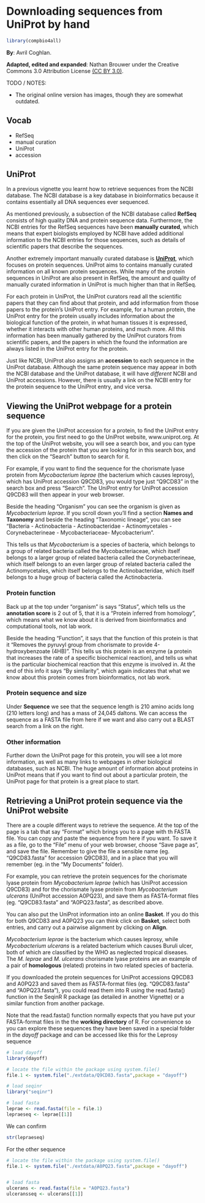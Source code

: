 # Downloading sequences from UniProt by hand

```r
library(compbio4all)
```


**By**: Avril Coghlan.  

**Adapted, edited and expanded**: Nathan Brouwer under the Creative Commons 3.0 Attribution License [(CC BY 3.0)](https://creativecommons.org/licenses/by/3.0/).

TODO / NOTES:

* The original online version has images, though they are somewhat outdated.


## Vocab

* RefSeq
* manual curation
* UniProt
* accession

## UniProt

In a previous vignette you learnt how to retrieve sequences from the NCBI database. The NCBI database is a key database in bioinformatics because it contains essentially all DNA sequences ever sequenced.

As mentioned previously, a subsection of the NCBI database called **RefSeq** consists of high quality DNA and protein sequence data. Furthermore, the NCBI entries for the RefSeq sequences have been **manually curated**, which means that expert biologists employed by NCBI have added additional information to the NCBI entries for those sequences, such as details of scientific papers that describe the sequences.

Another extremely important manually curated database is [**UniProt**](www.uniprot.org), which focuses on protein sequences. UniProt aims to contains manually curated information on all known protein sequences. While many of the protein sequences in UniProt are also present in RefSeq, the amount and quality of manually curated information in UniProt is much higher than that in RefSeq.

For each protein in UniProt, the UniProt curators read all the scientific papers that they can find about that protein, and add information from those papers to the protein’s UniProt entry. For example, for a human protein, the UniProt entry for the protein usually includes information about the biological function of the protein, in what human tissues it is expressed, whether it interacts with other human proteins, and much more. All this information has been manually gathered by the UniProt curators from scientific papers, and the papers in which the found the information are always listed in the UniProt entry for the protein.

Just like NCBI, UniProt also assigns an **accession** to each sequence in the UniProt database. Although the same protein sequence may appear in both the NCBI database and the UniProt database, it will have *different* NCBI and UniProt accessions. However, there is usually a link on the NCBI entry for the protein sequence to the UniProt entry, and vice versa.

## Viewing the UniProt webpage for a protein sequence

If you are given the UniProt accession for a protein, to find the UniProt entry for the protein, you first need to go the UniProt website, www.uniprot.org. At the top of the UniProt website, you will see a search box, and you can type the accession of the protein that you are looking for in this search box, and then click on the “Search” button to search for it.

For example, if you want to find the sequence for the chorismate lyase protein from *Mycobacterium leprae* (the bacterium which causes leprosy), which has UniProt accession Q9CD83, you would type just “Q9CD83” in the search box and press “Search”.  The UniProt entry for UniProt accession Q9CD83 will then appear in your web browser. 

Beside the heading “Organism” you can see the organism is given as *Mycobacterium leprae*.  If you scroll down you'll find a section **Names and Taxonomy** and beside the heading “Taxonomic lineage”, you can see “Bacteria - Actinobacteria - Actinobacteridae - Actinomycetales - Corynebacterineae - Mycobacteriaceae-  Mycobacterium”.

This tells us that *Mycobacterium* is a species of bacteria, which belongs to a group of related bacteria called the Mycobacteriaceae, which itself belongs to a larger group of related bacteria called the Corynebacterineae, which itself belongs to an even larger group of related bacteria called the Actinomycetales, which itself belongs to the Actinobacteridae, which itself belongs to a huge group of bacteria called the Actinobacteria.

### Protein function

Back up at the top under "organism" is says "Status", which tells us the **annotation score** is 2 out of 5, that it is a "Protein inferred from homology", which means what we know about it is derived from bioinformatics and computational tools, not lab work.  

Beside the heading “Function”, it says that the function of this protein is that it “Removes the pyruvyl group from chorismate to provide 4-hydroxybenzoate (4HB)”.   This tells us this protein is an enzyme (a protein that increases the rate of a specific biochemical reaction), and tells us what is the particular biochemical reaction that this enzyme is involved in.  At the end of this info it says "By similarity", which again indicates that what we know about this protein comes from bioinformatics, not lab work.

### Protein sequence and size

Under **Sequence** we see that the sequence length is 210 amino acids long (210 letters long) and has a mass of 24,045 daltons.  We can access the sequence as a FASTA file from here if we want and also carry out a BLAST search from a link on the right.

### Other information

Further down the UniProt page for this protein, you will see a lot more information, as well as many links to webpages in other biological databases, such as NCBI. The huge amount of information about proteins in UniProt means that if you want to find out about a particular protein, the UniProt page for that protein is a great place to start.



## Retrieving a UniProt protein sequence via the UniProt website

There are a couple different ways to retrieve the sequence.  At the top of the page is a tab that say "Format" which brings you to a page with th FASTA file.  You can copy and paste the sequence from here if you want.  To save it as a file, go to the “File” menu of your web browser, choose “Save page as”, and save the file. Remember to give the file a sensible name (eg. “Q9CD83.fasta” for accession Q9CD83), and in a place that you will remember (eg. in the “My Documents” folder).

For example, you can retrieve the protein sequences for the chorismate lyase protein from *Mycobacterium leprae* (which has UniProt accession Q9CD83) and for the chorismate lyase protein from *Mycobacterium ulcerans* (UniProt accession A0PQ23), and save them as FASTA-format files (eg. “Q9CD83.fasta” and “A0PQ23.fasta”, as described above.

You can also put the UniProt information into an online **Basket**.  If you do this for both Q9CD83 and A0PQ23 you can think click on **Basket**, select both entries, and carry out a pairwise alignment by clicking on **Align**.

*Mycobacterium leprae* is the bacterium which causes leprosy, while *Mycobacterium ulcerans* is a related bacterium which causes Buruli ulcer, both of which are classified by the WHO as neglected tropical diseases.  The *M. leprae* and *M. ulcerans* chorismate lyase proteins are an example of a pair of **homologous** (related) proteins in two related species of bacteria.

If you downloaded the protein sequences for UniProt accessions Q9CD83 and A0PQ23 and saved them as FASTA-format files (eg. “Q9CD83.fasta” and “A0PQ23.fasta”), you could read them into R using the read.fasta() function in the SeqinR R package (as detailed in another Vignette) or a similar function from another package.

Note that the read.fasta() function normally expects that you have put your FASTA-format files in the the **working directory** of R.  For convenience so you can explore these sequences they have been saved in a special folder in the *dayoff* package and can be accessed like this for the Leprosy sequence

```r
# load dayoff
library(dayoff)

# locate the file within the package using system.file()
file.1 <- system.file("./extdata/Q9CD83.fasta",package = "dayoff")

# load seqinr
library("seqinr")

# load fasta
leprae <- read.fasta(file = file.1)
lepraeseq <- leprae[[1]]
```

We can confirm
```r
str(lepraeseq)
```


For the other sequence

```r
# locate the file within the package using system.file()
file.1 <- system.file("./extdata/A0PQ23.fasta",package = "dayoff")


# load fasta
ulcerans <- read.fasta(file = "A0PQ23.fasta")
ulceransseq <- ulcerans[[1]]
```





